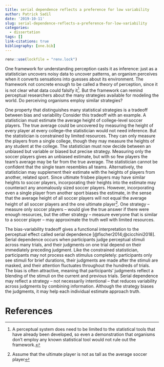 ```yaml
---
title: serial dependence reflects a preference for low variability
author: Patrick Sadil
date: '2019-10-11'
slug: serial-dependence-reflects-a-preference-for-low-variability
categories:
  - dissertation
tags: []
link-citations: true
bibliography: [one.bib]
---
```


```r
renv::use(lockfile = "renv.lock")
```

One framework for understanding perception casts it as inference: just as a statistician uncovers noisy data to uncover patterns, an organism perceives when it converts sensations into guesses about its environment. The framework not concrete enough to be called a theory of perception, since it is not clear what data could falsify it^[A perceptual system does need to be limited to the statistical tools that have already been developed, so even a demonstration that organisms don't employ any known statistical tool would not rule out the framework.]. But the framework can remind perceptual researchers about the many strategies available for modeling the world. Do perceiving organisms employ similar strategies?
  
One property that distinguishes many statistical strategies is a tradeoff between bias and variability Consider this tradeoff with an example. A statistician must estimate the average height of college-level soccer players. The true average could be uncovered by measuring the height of every player at every college--the statistician would not need inference. But the statistician is constrained by limited resources. They can only measure the players from a single college, though they may measure the heights of any student at the college. The statistician must now decide between an unbiased but variable or biased but precise strategy. Measuring only the soccer players gives an unbiased estimate, but with so few players the team's average may be far from the true average. The statistician cannot be confident that the single team resembles all teams. Alternatively, the statistician may supplement their estimate with the heights of players from another, related sport. Since ultimate frisbee players may have similar heights to soccer players, incorporating their heights into the estimate may counteract any anomalously sized soccer players. However, incorporating even a single player from another sport biases the estimate, in the sense that the average height of all soccer players will not equal the average height of all soccer players and the one ultimate player^[Assume that the ultimate player is not as tall as the average soccer player]. One strategy -- measure only soccer players -- would give the true answer if there were enough resources, but the other strategy -- measure everyone that is similar to a soccer player -- may approximate the truth well with limited resources.

The bias-variability tradeoff gives a functional interpretation to the perceptual effect called serial dependence [@fischer2014;@cicchini2018]. Serial dependence occurs when participants judge perceptual stimuli across many trials, and their judgments on one trial depend on their immediately preceding judgment. Like the constrained statistician, participants may not process each stimulus completely: participants only see stimuli for brief durations, their judgments are made after the stimuli are masked, and their attention fluctuates throughout the hundreds of trials. The bias is often attractive, meaning that participants' judgments reflect a blending of the stimuli on the current and previous trials. Serial dependence may reflect a strategy -- not necessarily intentional -- that reduces variability across judgments by combining information. Although the strategy biases the judgments, it may help each individual estimate approach truth. 

# References



